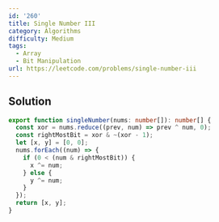 ```yaml
---
id: '260'
title: Single Number III
category: Algorithms
difficulty: Medium
tags:
  - Array
  - Bit Manipulation
url: https://leetcode.com/problems/single-number-iii
---
```


## Solution

```typescript filename="solution.ts" copy
export function singleNumber(nums: number[]): number[] {
  const xor = nums.reduce((prev, num) => prev ^ num, 0);
  const rightMostBit = xor & ~(xor - 1);
  let [x, y] = [0, 0];
  nums.forEach((num) => {
    if (0 < (num & rightMostBit)) {
      x ^= num;
    } else {
      y ^= num;
    }
  });
  return [x, y];
}
```
